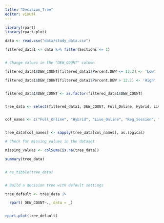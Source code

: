 ```yaml
---
title: "Decision_Tree"
editor: visual
---
```


```r

library(rpart)
library(rpart.plot)

data <- read.csv("data/study_data.csv")

filtered_data1 <- data %>% filter(Sections <= 1)


# Change values in the "DEW_COUNT" column

filtered_data1$DEW_COUNT[filtered_data1$Percent.DEW <= 12.2] <- 'Low'

filtered_data1$DEW_COUNT[filtered_data1$Percent.DEW > 12.2] <- 'High'


filtered_data1$DEW_COUNT <- as.factor(filtered_data1$DEW_COUNT)


tree_data <- select(filtered_data1, DEW_COUNT, Full_Online, Hybrid, Live_Online, Reg_Session, Monday,         Tuesday, Wednesday, Thursday, Friday, Saturday,              Sunday, Early_Morning, Mid_Morning, Early_Afternoon, Mid_Afternoon, Evening, Asynchronous  )


col_names <- c("Full_Online", "Hybrid", "Live_Online", "Reg_Session", "Monday",         "Tuesday", "Wednesday", "Thursday", "Friday", "Saturday",              "Sunday", "Early_Morning", "Mid_Morning", "Early_Afternoon", "Mid_Afternoon", "Evening", "Asynchronous" )


tree_data[col_names] <- sapply(tree_data[col_names], as.logical)

# Check for missing values in the dataset

missing_values <- colSums(is.na(tree_data))

summary(tree_data)


# as_tibble(tree_data)


# Build a decision tree with default settings

tree_default <- tree_data |>

  rpart( DEW_COUNT~., data = _)


rpart.plot(tree_default)
```
